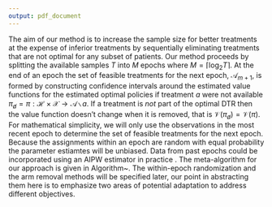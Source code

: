 ```yaml
---
output: pdf_document
---
```


The aim of our method is to increase the sample size for better treatments at 
the expense of inferior treatments by sequentially eliminating treatments that 
are not optimal for any subset of patients. 
Our method proceeds by splitting the available samples $T$ into $M$ epochs where 
$M = \lceil\log_2{T}\rceil$. At the end of an epoch the set of feasible treatments for the next epoch, $\mathcal{A}_{m + 1}$,
is formed by constructing confidence intervals around the estimated value functions for the estimated optimal policies
if treatment $a$ were not available $\pi_{\not a} = \pi: \mathcal{H} \times \mathcal{X} \to \mathcal{A} \, \backslash \, a$.
If a treatment is *not* part of the optimal DTR then the value function doesn't change when it is removed, that is $\mathcal{V}(\pi_{\not a}) = \mathcal{V}(\pi)$. For mathematical simplicity, we will only use the observations in the most recent epoch to determine the set of feasible treatments for the next epoch. Because the assignments within an epoch are random with equal probability the parameter estiamtes will be unbiased. Data from past epochs could be incorporated using an AIPW estimator in practice \citep{robins1994estimation, zhong2021aipw}. The meta-algorithm for our approach is given in Algorithm~\ref{alg:P1Meta}. The within-epoch randomization and the arm removal methods will be specified later, our point in abstracting them here is to emphasize two areas of potential adaptation to address different objectives. 


\begin{algorithm}[H]
\SetAlgoVlined
\KwIn{Sample size $T$, Treatment arms $[K]$}
\SetKwFunction{FindSuboptimalArms}{FindSuboptimalArms}
\SetKwFunction{WithinEpochRandomization}{WithinEpochRandomization}

Set the number of epochs $M = \lceil \log_2{T} \rceil$

Set active arm set $\mathcal{A}_1 = [K]$

 \For{$m = 1, \ldots, M$}{
  Assign patients to $a \in \mathcal{A}_m$ using \WithinEpochRandomization 
  
  Define $\mcH_m \subset \mcH_t$ as the subset of the history comprised of observations in epoch $m$
  
Update active arm set $\mathcal{A}_{m + 1} = \mathcal{A}_m \, \backslash$ \FindSuboptimalArms{$\mathcal{A}_m, \, \mathcal{H}_m$}
  
 }
 \caption{Contextual Successive Rejection Meta-algorithm}
\label{alg:P1Meta}
\end{algorithm}


